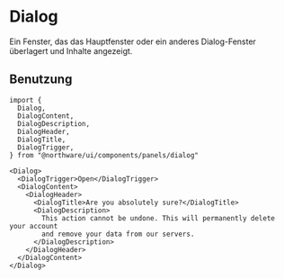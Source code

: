 
<Meta of={DialogStories} />

# Dialog

Ein Fenster, das das Hauptfenster oder ein anderes Dialog-Fenster überlagert und Inhalte angezeigt.

<ShadcnDocs path="components/dialog" />
<ViewSource path="components/panels/dialog.tsx" />

<Canvas of={DialogStories.Demo} />
<Controls of={DialogStories.Demo} />

## Benutzung

```tsx
import {
  Dialog,
  DialogContent,
  DialogDescription,
  DialogHeader,
  DialogTitle,
  DialogTrigger,
} from "@northware/ui/components/panels/dialog"

<Dialog>
  <DialogTrigger>Open</DialogTrigger>
  <DialogContent>
    <DialogHeader>
      <DialogTitle>Are you absolutely sure?</DialogTitle>
      <DialogDescription>
        This action cannot be undone. This will permanently delete your account
        and remove your data from our servers.
      </DialogDescription>
    </DialogHeader>
  </DialogContent>
</Dialog>
```

<Stories />